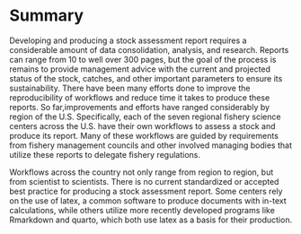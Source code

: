 # Summary

Developing and producing a stock assessment report requires a considerable amount of data consolidation, analysis, and research. Reports can range from 10 to well over 300 pages, but the goal of the process is remains to provide management advice with the current and projected status of the stock, catches, and other important parameters to ensure its sustainability. There have been many efforts done to improve the reproducibility of workflows and reduce time it takes to produce these reports. So far,improvements and efforts have ranged considerably by region of the U.S. Specifically, each of the seven regional fishery science centers across the U.S. have their own workflows to assess a stock and produce its report. Many of these workflows are guided by requirements from fishery management councils and other involved managing bodies that utilize these reports to delegate fishery regulations. 

Workflows across the country not only range from region to region, but from scientist to scientists. There is no current standardized or accepted best practice for producing a stock assessment report. Some centers rely on the use of latex, a common software to produce documents with in-text calculations, while others utilize more recently developed programs like Rmarkdown and quarto, which both use latex as a basis for their production.